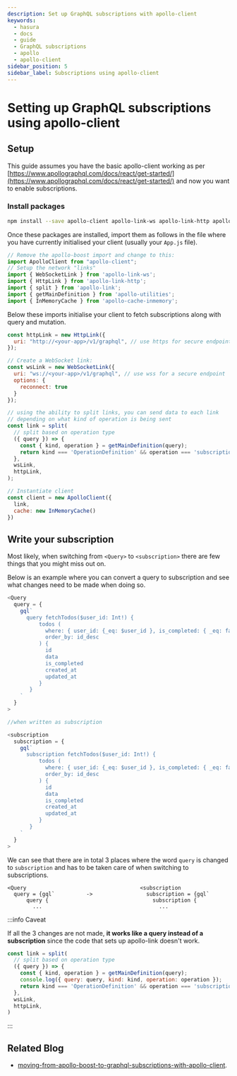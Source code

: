 ```yaml
---
description: Set up GraphQL subscriptions with apollo-client
keywords:
  - hasura
  - docs
  - guide
  - GraphQL subscriptions
  - apollo
  - apollo-client
sidebar_position: 5
sidebar_label: Subscriptions using apollo-client
---
```



# Setting up GraphQL subscriptions using apollo-client

## Setup

This guide assumes you have the basic apollo-client working as per
[https://www.apollographql.com/docs/react/get-started/](https://www.apollographql.com/docs/react/get-started/) and now you want
to enable subscriptions.

### Install packages

```bash
npm install --save apollo-client apollo-link-ws apollo-link-http apollo-link apollo-utilities apollo-cache-inmemory subscriptions-transport-ws
```

Once these packages are installed, import them as follows in the file
where you have currently initialised your client (usually your `App.js`
file).

```js
// Remove the apollo-boost import and change to this:
import ApolloClient from "apollo-client";
// Setup the network "links"
import { WebSocketLink } from 'apollo-link-ws';
import { HttpLink } from 'apollo-link-http';
import { split } from 'apollo-link';
import { getMainDefinition } from 'apollo-utilities';
import { InMemoryCache } from 'apollo-cache-inmemory';
```

Below these imports initialise your client to fetch subscriptions along
with query and mutation.

```js
const httpLink = new HttpLink({
  uri: "http://<your-app>/v1/graphql", // use https for secure endpoint
});

// Create a WebSocket link:
const wsLink = new WebSocketLink({
  uri: "ws://<your-app>/v1/graphql", // use wss for a secure endpoint
  options: {
    reconnect: true
  }
});

// using the ability to split links, you can send data to each link
// depending on what kind of operation is being sent
const link = split(
  // split based on operation type
  ({ query }) => {
    const { kind, operation } = getMainDefinition(query);
    return kind === 'OperationDefinition' && operation === 'subscription';
  },
  wsLink,
  httpLink,
);

// Instantiate client
const client = new ApolloClient({
  link,
  cache: new InMemoryCache()
})
```

## Write your subscription

Most likely, when switching from `<Query>` to `<subscription>` there are
few things that you might miss out on.

Below is an example where you can convert a query to subscription and
see what changes need to be made when doing so.

```js
<Query
  query = {
    gql`
      query fetchTodos($user_id: Int!) {
          todos (
            where: { user_id: {_eq: $user_id }, is_completed: { _eq: false }},
            order_by: id_desc
          ) {
            id
            data
            is_completed
            created_at
            updated_at
          }
       }
    `
  }
>

//when written as subscription

<subscription
  subscription = {
    gql`
      subscription fetchTodos($user_id: Int!) {
          todos (
            where: { user_id: {_eq: $user_id }, is_completed: { _eq: false }},
            order_by: id_desc
          ) {
            id
            data
            is_completed
            created_at
            updated_at
          }
       }
    `
  }
>
```

We can see that there are in total 3 places where the word `query` is
changed to `subscription` and has to be taken care of when switching to
subscriptions.

```none
<Query                                    <subscription
  query = {gql`          ->                 subscription = {gql`
      query {                                 subscription {
        ...                                     ...
```

:::info Caveat

If all the 3 changes are not made, **it works like a query instead of a
subscription** since the code that sets up apollo-link doesn't work.

```js
const link = split(
  // split based on operation type
  ({ query }) => {
    const { kind, operation } = getMainDefinition(query);
    console.log({ query: query, kind: kind, operation: operation });
    return kind === 'OperationDefinition' && operation === 'subscription';
  },
  wsLink,
  httpLink,
)
```

:::

## Related Blog

-   [moving-from-apollo-boost-to-graphql-subscriptions-with-apollo-client](https://hasura.io/blog/moving-from-apollo-boost-to-graphql-subscriptions-with-apollo-client-cc0373e0adb0/).
